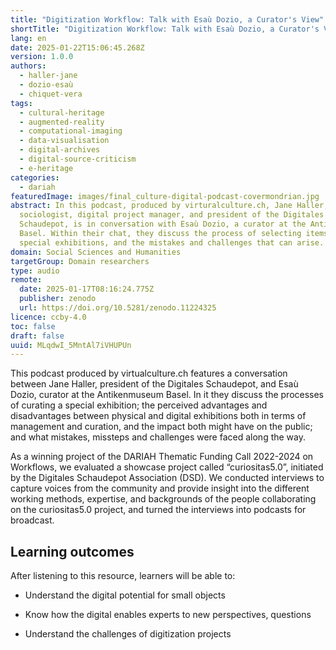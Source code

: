 ```yaml
---
title: "Digitization Workflow: Talk with Esaù Dozio, a Curator's View"
shortTitle: "Digitization Workflow: Talk with Esaù Dozio, a Curator's View"
lang: en
date: 2025-01-22T15:06:45.268Z
version: 1.0.0
authors:
  - haller-jane
  - dozio-esaù
  - chiquet-vera
tags:
  - cultural-heritage
  - augmented-reality
  - computational-imaging
  - data-visualisation
  - digital-archives
  - digital-source-criticism
  - e-heritage
categories:
  - dariah
featuredImage: images/final_culture-digital-podcast-covermondrian.jpg
abstract: In this podcast, produced by virturalculture.ch, Jane Haller, a
  sociologist, digital project manager, and president of the Digitales
  Schaudepot, is in conversation with Esaù Dozio, a curator at the Antikenmuseum
  Basel. Within their chat, they discuss the process of selecting items for
  special exhibitions, and the mistakes and challenges that can arise.
domain: Social Sciences and Humanities
targetGroup: Domain researchers
type: audio
remote:
  date: 2025-01-17T08:16:24.775Z
  publisher: zenodo
  url: https://doi.org/10.5281/zenodo.11224325
licence: ccby-4.0
toc: false
draft: false
uuid: MLqdwI_5MntAl7iVHUPUn
---
```


This podcast produced by virtualculture.ch features a conversation between Jane Haller, president of the Digitales Schaudepot, and Esaù Dozio, curator at the Antikenmuseum Basel.  In it they discuss the processes of curating a special exhibition; the perceived advantages and disadvantages between physical and digital exhibitions both in terms of management and curation, and the impact both might have on the public; and what mistakes, missteps and challenges were faced along the way.

As a winning project of the DARIAH Thematic Funding Call 2022-2024 on Workflows, we evaluated a showcase project called “curiositas5.0”, initiated by the Digitales Schaudepot Association (DSD). We conducted interviews to capture voices from the community and provide insight into the different working methods, expertise, and backgrounds of the people collaborating on the curiositas5.0 project, and turned the interviews into podcasts for broadcast.


## Learning outcomes

After listening to this resource, learners will be able to:

- Understand the digital potential for small objects
- Know how the digital enables experts to new perspectives, questions
- Understand the challenges of digitization projects

  <ExternalResource title="Interested in learning more?" subtitle="Podcast from a curator's view (spotify)" url="https://open.spotify.com/episode/3ZBbfxxaOPvgB5sYuJY1FL?si=gdhoMCz_QhuQAngS0AryEQ" />

